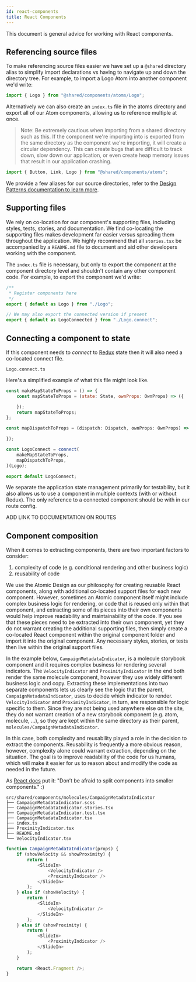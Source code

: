 ```yaml
---
id: react-components
title: React Components
---
```


This document is general advice for working with React components.

## Referencing source files

To make referencing source files easier we have set up a `@shared` directory alias to simplify import declarations vs having to navigate up and down the directory tree. For example, to import a Logo Atom into another component we'd write:

```javascript
import { Logo } from "@shared/components/atoms/Logo";
```

Alternatively we can also create an `index.ts` file in the atoms directory and export all of our Atom components, allowing us to reference multiple at once.

> Note: Be extremely cautious when importing from a shared directory such as this. If the component we're importing into is exported from the same directory as the component we're importing, it will create a circular dependency. This can create bugs that are difficult to track down, slow down our application, or even create heap memory issues that result in our application crashing.

```javascript
import { Button, Link, Logo } from "@shared/components/atoms";
```

We provide a few aliases for our source directories, refer to the [Design Patterns documentation to learn more](/docs/recommendations/design-patterns#source-file-structure-and-aliases).

## Supporting files

We rely on co-location for our component's supporting files, including styles, tests, stories, and documentation. We find co-locating the supporting files makes development far easier versus spreading them throughout the application. We highly recommend that all `stories.tsx` be accompanied by a `README.md` file to document and aid other developers working with the component.

The `index.ts` file is necessary, but only to export the component at the component directory level and shouldn't contain any other component code. For example, to export the component we'd write:

```javascript
/**
 * Register components here
 */
export { default as Logo } from "./Logo";

// We may also export the connected version if present
export { default as LogoConnected } from "./Logo.connect";
```

## Connecting a component to state

If this component needs to _connect_ to [Redux](https://redux.js.org/) state then it will also need a co-located connect file.

```
Logo.connect.ts
```

Here's a simplified example of what this file might look like.

```javascript
const makeMapStateToProps = () => {
    const mapStateToProps = (state: State, ownProps: OwnProps) => ({

    });
    return mapStateToProps;
};

const mapDispatchToProps = (dispatch: Dispatch, ownProps: OwnProps) => {

});

const LogoConnect = connect(
    makeMapStateToProps,
    mapDispatchToProps,
)(Logo);

export default LogoConnect;
```

We separate the application state management primarily for testability, but it also allows us to use a component in multiple contexts (with or without Redux). The only reference to a connected component should be with in our route config.

ADD LINK TO DOCUMENTATION ON ROUTES

## Component composition

When it comes to extracting components, there are two important factors to consider:
1. complexity of code (e.g. conditional rendering and other business logic)
2. reusability of code

We use the Atomic Design as our philosophy for creating reusable React components, along with additional co-located support files for each new component. However, sometimes an Atomic component itself might include complex business logic for rendering, or code that is reused only within that component, and extracting some of its pieces into their own components would help improve readability and maintainability of the code. If you see that these pieces need to be extracted into their own component, yet they do not warrant creating the additional supporting files, then simply create a co-located React component within the original component folder and import it into the original component. Any necessary styles, stories, or tests then live within the original support files.

In the example below, `CampaignMetadataIndicator`, is a molecule storybook component and it requires complex business for rendering several indicators. The `VelocityIndicator` and `ProximityIndicator` in the end both render the same molecule component, however they use widely different business logic and copy. Extracting these implementations into two separate components lets us clearly see the logic that the parent, `CampaignMetadataIndicator`, uses to decide which indicator to render. `VelocityIndicator` and `ProximityIndicator`, in turn, are responsible for logic specific to them. Since they are not being used anywhere else on the site, they do not warrant creation of a new storybook component (e.g. atom, molecule, ...), so they are kept within the same directory as their parent, `molecules/CampaignMetadataIndicator`.

In this case, both complexity and reusability played a role in the decision to extract the components. Reusability is frequently a more obvious reason, however, complexity alone could warrant extraction, depending on the situation. The goal is to improve readability of the code for us humans, which will make it easier for us to reason about and modify the code as needed in the future.

As [React docs](https://reactjs.org/docs/components-and-props.html#extracting-components) put it: "Don’t be afraid to split components into smaller components." :)

```
src/shared/components/molecules/CampaignMetadataIndicator
├── CampaignMetadataIndicator.scss
├── CampaignMetadataIndicator.stories.tsx
├── CampaignMetadataIndicator.test.tsx
├── CampaignMetadataIndicator.tsx
├── index.ts
├── ProximityIndicator.tsx
├── README.md
└── VelocityIndicator.tsx
```

```javascript
function CampaignMetadataIndicator(props) {
    if (showVelocity && showProximity) {
        return (
            <SlideIn>
                <VelocityIndicator />
                <ProximityIndicator />
            </SlideIn>
        );
    } else if (showVelocity) {
        return (
            <SlideIn>
                <VelocityIndicator />
            </SlideIn>
        );
    } else if (showProximity) {
        return (
            <SlideIn>
                <ProximityIndicator />
            </SlideIn>
        );
    }

    return <React.Fragment />;
}
```
